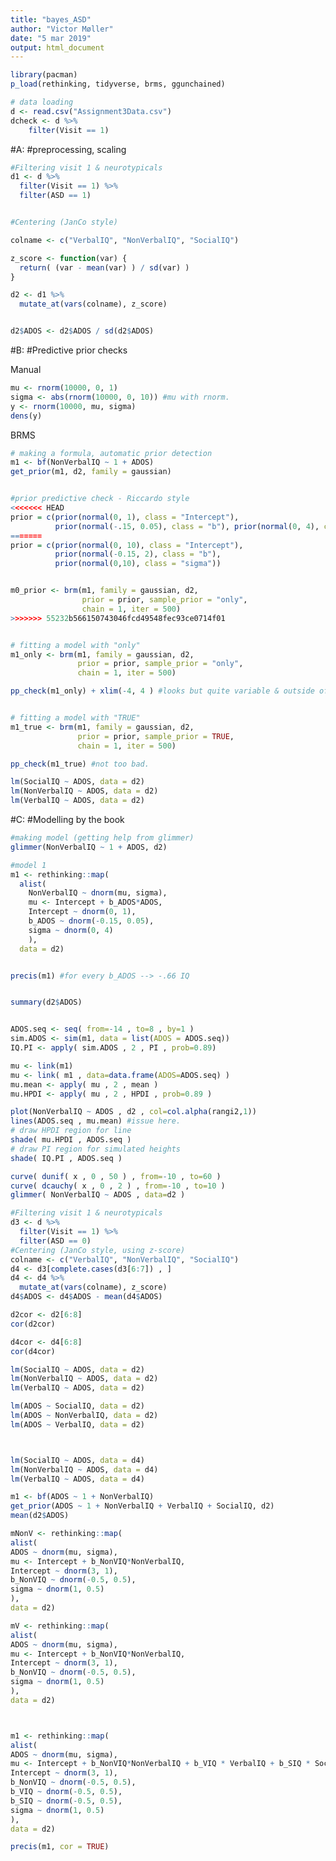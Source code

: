 ```yaml
---
title: "bayes_ASD"
author: "Victor Møller"
date: "5 mar 2019"
output: html_document
---
```


```r

library(pacman)
p_load(rethinking, tidyverse, brms, ggunchained)

# data loading
d <- read.csv("Assignment3Data.csv")
dcheck <- d %>% 
    filter(Visit == 1)
```


#A: 
#preprocessing, scaling

```r
#Filtering visit 1 & neurotypicals 
d1 <- d %>%
  filter(Visit == 1) %>%
  filter(ASD == 1)


#Centering (JanCo style)

colname <- c("VerbalIQ", "NonVerbalIQ", "SocialIQ")

z_score <- function(var) {
  return( (var - mean(var) ) / sd(var) )
}

d2 <- d1 %>%
  mutate_at(vars(colname), z_score)


d2$ADOS <- d2$ADOS / sd(d2$ADOS)
```


#B:
#Predictive prior checks

Manual
```r
mu <- rnorm(10000, 0, 1)
sigma <- abs(rnorm(10000, 0, 10)) #mu with rnorm. 
y <- rnorm(10000, mu, sigma)
dens(y) 
```


BRMS
```r
# making a formula, automatic prior detection
m1 <- bf(NonVerbalIQ ~ 1 + ADOS)
get_prior(m1, d2, family = gaussian) 


#prior predictive check - Riccardo style 
<<<<<<< HEAD
prior = c(prior(normal(0, 1), class = "Intercept"), 
          prior(normal(-.15, 0.05), class = "b"), prior(normal(0, 4), class = "sigma"))
=======
prior = c(prior(normal(0, 10), class = "Intercept"), 
          prior(normal(-0.15, 2), class = "b"), 
          prior(normal(0,10), class = "sigma"))


m0_prior <- brm(m1, family = gaussian, d2, 
                prior = prior, sample_prior = "only", 
                chain = 1, iter = 500)  
>>>>>>> 55232b566150743046fcd49548fec93ce0714f01


# fitting a model with "only"
m1_only <- brm(m1, family = gaussian, d2, 
               prior = prior, sample_prior = "only", 
               chain = 1, iter = 500)

pp_check(m1_only) + xlim(-4, 4 ) #looks but quite variable & outside of the real dist. 


# fitting a model with "TRUE"
m1_true <- brm(m1, family = gaussian, d2, 
               prior = prior, sample_prior = TRUE, 
               chain = 1, iter = 500)

pp_check(m1_true) #not too bad. 

lm(SocialIQ ~ ADOS, data = d2)
lm(NonVerbalIQ ~ ADOS, data = d2)
lm(VerbalIQ ~ ADOS, data = d2)

```


#C:
#Modelling by the book

```r
#making model (getting help from glimmer)
glimmer(NonVerbalIQ ~ 1 + ADOS, d2)

#model 1
m1 <- rethinking::map(
  alist(
    NonVerbalIQ ~ dnorm(mu, sigma),
    mu <- Intercept + b_ADOS*ADOS,
    Intercept ~ dnorm(0, 1),
    b_ADOS ~ dnorm(-0.15, 0.05),
    sigma ~ dnorm(0, 4)
    ),
  data = d2)


precis(m1) #for every b_ADOS --> -.66 IQ 


summary(d2$ADOS)


ADOS.seq <- seq( from=-14 , to=8 , by=1 )
sim.ADOS <- sim(m1, data = list(ADOS = ADOS.seq))
IQ.PI <- apply( sim.ADOS , 2 , PI , prob=0.89)

mu <- link(m1)
mu <- link( m1 , data=data.frame(ADOS=ADOS.seq) )
mu.mean <- apply( mu , 2 , mean )
mu.HPDI <- apply( mu , 2 , HPDI , prob=0.89 )

plot(NonVerbalIQ ~ ADOS , d2 , col=col.alpha(rangi2,1))
lines(ADOS.seq , mu.mean) #issue here. 
# draw HPDI region for line
shade( mu.HPDI , ADOS.seq )
# draw PI region for simulated heights
shade( IQ.PI , ADOS.seq ) 

```

```r
curve( dunif( x , 0 , 50 ) , from=-10 , to=60 )
curve( dcauchy( x , 0 , 2 ) , from=-10 , to=10 )
glimmer( NonVerbalIQ ~ ADOS , data=d2 )
```

```r
#Filtering visit 1 & neurotypicals 
d3 <- d %>%
  filter(Visit == 1) %>%
  filter(ASD == 0)
#Centering (JanCo style, using z-score)
colname <- c("VerbalIQ", "NonVerbalIQ", "SocialIQ")
d4 <- d3[complete.cases(d3[6:7]) , ]
d4 <- d4 %>%
  mutate_at(vars(colname), z_score)
d4$ADOS <- d4$ADOS - mean(d4$ADOS)

d2cor <- d2[6:8]
cor(d2cor)

d4cor <- d4[6:8]
cor(d4cor)

lm(SocialIQ ~ ADOS, data = d2)
lm(NonVerbalIQ ~ ADOS, data = d2)
lm(VerbalIQ ~ ADOS, data = d2)

lm(ADOS ~ SocialIQ, data = d2)
lm(ADOS ~ NonVerbalIQ, data = d2)
lm(ADOS ~ VerbalIQ, data = d2)



lm(SocialIQ ~ ADOS, data = d4)
lm(NonVerbalIQ ~ ADOS, data = d4)
lm(VerbalIQ ~ ADOS, data = d4)
```

```r
m1 <- bf(ADOS ~ 1 + NonVerbalIQ)
get_prior(ADOS ~ 1 + NonVerbalIQ + VerbalIQ + SocialIQ, d2)
mean(d2$ADOS)

mNonV <- rethinking::map(
alist(
ADOS ~ dnorm(mu, sigma),
mu <- Intercept + b_NonVIQ*NonVerbalIQ,
Intercept ~ dnorm(3, 1),
b_NonVIQ ~ dnorm(-0.5, 0.5),
sigma ~ dnorm(1, 0.5)
),
data = d2)

mV <- rethinking::map(
alist(
ADOS ~ dnorm(mu, sigma),
mu <- Intercept + b_NonVIQ*NonVerbalIQ,
Intercept ~ dnorm(3, 1),
b_NonVIQ ~ dnorm(-0.5, 0.5),
sigma ~ dnorm(1, 0.5)
),
data = d2)



m1 <- rethinking::map(
alist(
ADOS ~ dnorm(mu, sigma),
mu <- Intercept + b_NonVIQ*NonVerbalIQ + b_VIQ * VerbalIQ + b_SIQ * SocialIQ,
Intercept ~ dnorm(3, 1),
b_NonVIQ ~ dnorm(-0.5, 0.5),
b_VIQ ~ dnorm(-0.5, 0.5), 
b_SIQ ~ dnorm(-0.5, 0.5),
sigma ~ dnorm(1, 0.5)
),
data = d2)

precis(m1, cor = TRUE)

```


